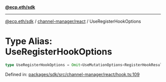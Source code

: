 [**@ecp.eth/sdk**](../../../index.mdx)

***

[@ecp.eth/sdk](/sdk-reference/index.mdx) / [channel-manager/react](/sdk-reference/channel-manager/react/index.mdx) / UseRegisterHookOptions

# Type Alias: UseRegisterHookOptions

```ts
type UseRegisterHookOptions = Omit<UseMutationOptions<RegisterHookResult, Error, UseRegisterHookParams>, "mutationFn">;
```

Defined in: [packages/sdk/src/channel-manager/react/hook.ts:109](https://github.com/ecp-eth/comments-monorepo/blob/main/packages/sdk/src/channel-manager/react/hook.ts#L109)
